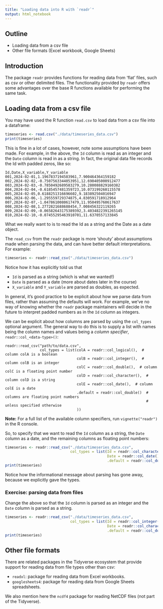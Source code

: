 ```yaml
---
title: "Loading data into R with `readr`"
output: html_notebook
---
```


## Outline

- Loading data from a csv file
- Other file formats (Excel workbook, Google Sheets)


## Introduction

The package `readr` provides functions for reading data from 'flat' files,
such as csv or other delimited files. The functionality provided by `readr`
offers some advantages over the base R functions available for performing the
same task.



## Loading data from a csv file

You may have used the R function `read.csv` to load data from a csv file into
a dataframe:

```r
timeseries <- read.csv("./data/timeseries_data.csv")
print(timeseries)
```

This is fine in a lot of cases, however, note some assumptions have been made.
For example, in the above, the `Id` column is read as an integer and the `Date`
column is read in as a string. In fact, the original data file records the Id
with padded zeros, like so:

```
Id,Date,X_variable,Y_variable
001,2024-02-01,1.1967837194583961,7.900464364159182
002,2024-02-02,-0.7507563344053951,12.690405000912477
003,2024-02-03,-0.7850492689583279,10.280088829160382
004,2024-02-04,-0.6185457481359723,10.073199260115578
005,2024-02-05,0.6188251316696602,9.183892504016947
006,2024-02-06,-1.295559729374875,4.830591718912964
007,2024-02-07,-1.0478610080617479,11.950495760617637
008,2024-02-08,1.2772821688688454,7.008456322119265
009,2024-02-09,-0.06582643175389392,3.4034822391265145
010,2024-02-10,-0.07455295463910701,11.6370557133845
```

What we really want to is to read the Id as a string and the Date as a date
object.

The `read_csv` from the `readr` package is more 'shouty' about assumptions made
when parsing the data, and can have better default interpretations. For example:

```r
timeseries <- readr::read_csv("./data/timeseries_data.csv")
```

Notice how it has explicitly told us that

- `Id` is parsed as a string (which is what we wanted!)
- `Date` is parsed as a date (more about dates later in the course)
- `X_variable` and `Y_variable` are parsed as doubles, as expected.

In general, it's good practice to be explicit about how we parse data from
files, rather than assuming the defaults will work. For example, we've no way of
knowing whether the `readr` package maintainers will decide in the future to
interpret padded numbers as in the `Id` column as integers.

We can be explicit about how columns are parsed by using the `col_types`
optional argument. The general way to do this is to supply a list with names
being the column names and values being a _column specifier_,
`readr::col_<data-type>()`:

```
readr::read_csv("path/to/data.csv",
                col_types = list(colA = readr::col_logical(),  # column colA is a boolean
                                 colB = readr::col_integer(),  # column colB is an integer
                                 colC = readr::col_double(),  # column colC is a floating point number
                                 colD = readr::col_character(),  # column colD is a string
                                 colE = readr::col_date(),  # column colE is a date
                                 .default = readr::col_double()  # columns are floating point numbers
                                                                 # unless specified otherwise
                                 ))
```

**Note:** For a full list of the available column specifiers, run
`vignette("readr")` in the R console.

So, to specify that we want to read the `Id` column as a string, the `Date`
column as a date, and the remaining columns as floating point numbers:

```r
timeseries <- readr::read_csv("./data/timeseries_data.csv",
                              col_types = list(Id = readr::col_character(),
                                               Date = readr::col_date(),
                                               .default = readr::col_double()))
print(timeseries)
```


Notice how the informational message about parsing has gone away, because we
explicitly gave the types.


### Exercise: parsing data from files

Change the above so that the `Id` column is parsed as an integer and the
`Date` column is parsed as a string.

```r
timeseries <- readr::read_csv("./data/timeseries_data.csv",
                              col_types = list(Id = readr::col_integer(),
                                               Date = readr::col_character(),
                                               .default = readr::col_double()))
print(timeseries)
```


## Other file formats

There are related packages in the Tidyverse ecosystem that provide support for
reading data from file types other than csv:

- `readxl`: package for reading data from Excel workbooks.
- `googlesheets4`: package for reading data from Google Sheets spreadsheets.

We also mention here the `ncdf4` package for reading NetCDF files (not part of
the Tidyverse).